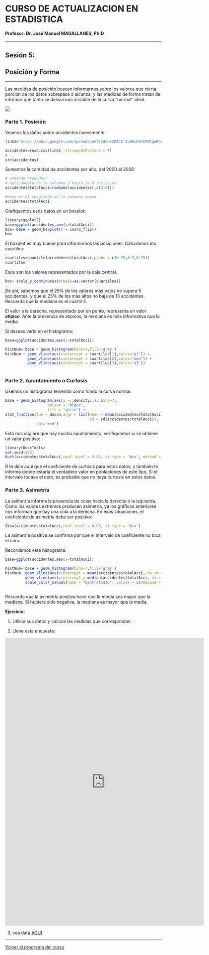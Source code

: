 # CURSO DE ACTUALIZACION EN ESTADISTICA

#### Profesor: Dr. José Manuel MAGALLANES, Ph.D

____

## Sesión 5: 

## **Posición y Forma**

____

Las medidas de posición buscan informarnos sobre los valores que cierta porción de los datos sobrepasa o alcanza, y las medidas de forma tratan de informar qué tanto se desvía una variable de la curva "normal" ideal.

![](pics/normal.png)

### Parte 1. **Posición**

Veamos los datos sobre accidentes nuevamente:

```r
link2='https://docs.google.com/spreadsheets/d/e/2PACX-1vSKuD4fkPOCgoRhefu9cDLzKJe-tkZ8V0EDPihgr2B6PZK3j-MGAfcSyNRQ91hzhuEh_iCebo1-8DWu/pub?gid=1869012038&single=true&output=csv'

accidentes=read.csv(link2, stringsAsFactors = F)
#
str(accidentes)
```



Sumemos la cantidad de accidentes por año, del 2000 al 2006:

```r
# comando "rowSums"
# aplicandolo de la columna 2 hasta la 8 inclusive
accidentes$totalAcci=rowSums(accidentes[,c(2:8)])

#este es el resultado de la columna nueva
accidentes$totalAcci
```

Grafiquemos esos datos en un boxplot:

```r
library(ggplot2)
base=ggplot(accidentes,aes(y=totalAcci))
box= base + geom_boxplot() + coord_flip()
box
```

El boxplot es muy bueno para informarnos las posiciones. Calculamos los cuartiles:

```r
cuartiles=quantile(accidentes$totalAcci,probs = c(0.25,0.5,0.75))
cuartiles
```

Esos son los valores representados por la caja central.
```r
box+ scale_y_continuous(breaks=as.vector(cuartiles))
```

De ahí, sabemos que el 25% de los valores más bajos no supera 5 accidentes, y que el 25% de los más altos no baja de 13 accidentes. Recuerda que la mediana es el cuartil 2.

El valor a la derecha, representado por un punto, representa un valor **atípico**. Ante la presencia de atípicos, la mediana es más informativa que la media.

Si deseas verlo en el histograma:

```r
base=ggplot(accidentes,aes(x=totalAcci))

histNum= base + geom_histogram(bins=7,fill='gray') 
histNum + geom_vline(aes(xintercept = cuartiles[1],color="q1")) +
          geom_vline(aes(xintercept = cuartiles[2],color="med")) +
          geom_vline(aes(xintercept = cuartiles[3],color="q3"))
  
```

### Parte 2. **Apuntamiento o Curtosis**

Usemos un histograma teniendo como fondo la curva normal:

```r
base + geom_histogram(aes(y =..density..), bins=7,
                   colour = "black", 
                   fill = "white") +
stat_function(fun = dnorm,args = list(mean = mean(accidentes$totalAcci),
                                      sd = sd(accidentes$totalAcci)),
              col='red')
```

Esto nos sugiere que hay mucho apuntamiento, verifiquemos si se obtiene un valor positivo:

```r
library(DescTools)
set.seed(123)
Kurt(accidentes$totalAcci,conf.level = 0.05, ci.type = 'bca', method = 2)
```

R te dice aquí que el coeficiente de curtosis para estos datos; y también te informa donde estaría el verdadero valor en poblaciones de este tipo. Si el intervalo tocase el cero, es probable que no haya curtosis en estos datos.


### Parte 3. **Asimetría**

La asimetría informa la presencia de colas hacia la derecha o la izquierda. Como los valores extremos producen asimetría, ya los gráficos anteriores nos informan que hay una cola a la derecha. En esas situaciones, el coeficiente de asimetría debe ser positivo:
```r
Skew(accidentes$totalAcci,conf.level = 0.05, ci.type = 'bca')
```

La asimetría positiva se confirma  por que el intervalo de coeficiente no toca el cero.

Recordemos este histograma:

```r
base=ggplot(accidentes,aes(x=totalAcci))

histNum= base + geom_histogram(bins=7,fill='gray') 
histNum +geom_vline(aes(xintercept = mean(accidentes$totalAcci, na.rm = T),color="media")) +
         geom_vline(aes(xintercept = median(accidentes$totalAcci, na.rm = T),color="mediana")) +
         scale_color_manual(name = "Centralidad", values = c(mediana = "blue", media = "red"))
  
```

Recuerda que la asimetría positiva hace que la media sea mayor que la mediana. Si hubiera sido negativa, la mediana es mayor que la media.

**Ejercicio:**

1. Utilice sus datos y calcule las medidas que correspondan.


2. Llene esta encuesta:

<iframe src="https://docs.google.com/forms/d/e/1FAIpQLScsagJOhwzsCbdqKIfQdBVREMf-Aly1wWh5BaX7n-zgJnruTw/viewform?embedded=true" width="640" height="924" frameborder="0" marginheight="0" marginwidth="0">Cargando…</iframe>


3. vea data [AQUI](https://docs.google.com/spreadsheets/d/1vfBLwrm8eMFgS6REbMskcQbtiC5nXQEdixkRXMkDhoY/edit?usp=sharing)


____

[Volver al programa del curso](https://coursesandtutorials.github.io/Estadistica/)

